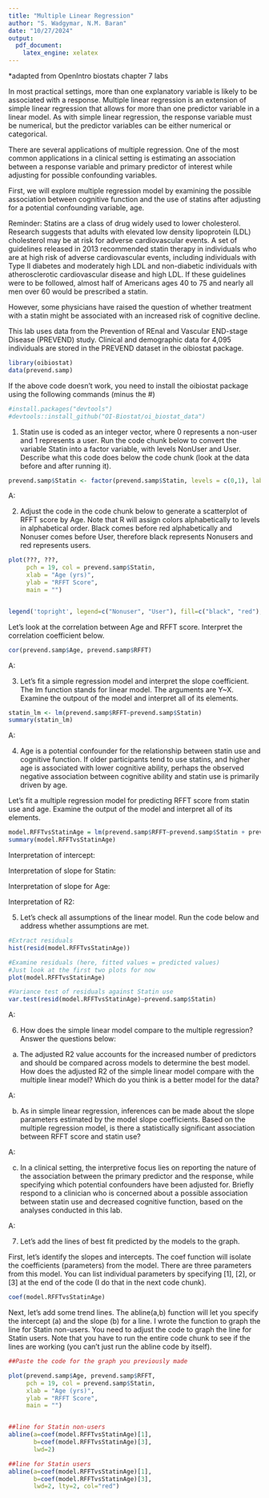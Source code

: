 ```yaml
---
title: "Multiple Linear Regression"
author: "S. Wadgymar, N.M. Baran"
date: "10/27/2024"
output:
  pdf_document:
    latex_engine: xelatex
---
```

*adapted from OpenIntro biostats chapter 7 labs

In most practical settings, more than one explanatory variable is likely to be associated with a response. Multiple linear regression is an extension of simple linear regression that allows for more than one predictor variable in a linear model. As with simple linear regression, the response variable must be numerical, but the predictor variables can be either numerical or categorical. 

There are several applications of multiple regression. One of the most common applications in a clinical setting is estimating an association between a response variable and primary predictor of interest while adjusting for possible confounding variables.

First, we will explore multiple regression model by examining the possible association between cognitive function and the use of statins after adjusting for a potential confounding variable, age.

Reminder: Statins are a class of drug widely used to lower cholesterol. Research suggests that adults with elevated low density lipoprotein (LDL) cholesterol may be at risk for adverse cardiovascular events. A set of guidelines released in 2013 recommended statin therapy in individuals who are at high risk of adverse cardiovascular events, including individuals with Type II diabetes and moderately high LDL and non-diabetic individuals with atherosclerotic cardiovascular disease and high LDL. If these guidelines were to be followed, almost half of Americans ages 40 to 75 and nearly all men over 60 would be prescribed a statin.

However, some physicians have raised the question of whether treatment with a statin might be associated with an increased risk of cognitive decline.

This lab uses data from the Prevention of REnal and Vascular END-stage Disease (PREVEND) study. Clinical and demographic data for 4,095 individuals are stored in the PREVEND dataset in the oibiostat package. 

```r
library(oibiostat)
data(prevend.samp)
```

If the above code doesn't work, you need to install the oibiostat package using the following commands (minus the #)
```r
#install.packages("devtools")
#devtools::install_github("OI-Biostat/oi_biostat_data")
```

################################
1) Statin use is coded as an integer vector, where 0 represents a non-user and 1 represents a user. Run the code chunk below to convert the variable Statin into a factor variable, with levels NonUser and User. Describe what this code does below the code chunk (look at the data before and after running it).

```r
prevend.samp$Statin <- factor(prevend.samp$Statin, levels = c(0,1), labels = c("Nonuser", "User") )
```

A: 




################################
2) Adjust the code in the code chunk below to generate a scatterplot of RFFT score by Age.  Note that R will assign colors alphabetically to levels in alphabetical order.  Black comes before red alphabetically and Nonuser comes before User, therefore black represents Nonusers and red represents users.

```r

plot(???, ???,
     pch = 19, col = prevend.samp$Statin, 
     xlab = "Age (yrs)",
     ylab = "RFFT Score",
     main = "")


legend('topright', legend=c("Nonuser", "User"), fill=c("black", "red"), bty='n')

```

Let's look at the correlation between Age and RFFT score.  Interpret the correlation coefficient below.

```r
cor(prevend.samp$Age, prevend.samp$RFFT)
```

A: 



################################
3) Let's fit a simple regression model and interpret the slope coefficient. The lm function stands for linear model.  The arguments are Y~X.  Examine the outpout of the model and interpret all of its elements.  

```r
statin_lm <- lm(prevend.samp$RFFT~prevend.samp$Statin)
summary(statin_lm)
```

A: 




################################
4) Age is a potential confounder for the relationship between statin use and cognitive function. If older participants tend to use statins, and higher age is associated with lower cognitive ability, perhaps the observed negative association between cognitive ability and statin use is primarily driven by age.

Let's fit a multiple regression model for predicting RFFT score from statin use and age. Examine the output of the model and interpret all of its elements.  

```r
model.RFFTvsStatinAge = lm(prevend.samp$RFFT~prevend.samp$Statin + prevend.samp$Age)
summary(model.RFFTvsStatinAge)
```

Interpretation of intercept:

Interpretation of slope for Statin:

Interpretation of slope for Age:

Interpretation of R2:





################################
5) Let's check all assumptions of the linear model. Run the code below and address whether assumptions are met.

```r
#Extract residuals
hist(resid(model.RFFTvsStatinAge))

#Examine residuals (here, fitted values = predicted values)
#Just look at the first two plots for now
plot(model.RFFTvsStatinAge)

#Variance test of residuals against Statin use
var.test(resid(model.RFFTvsStatinAge)~prevend.samp$Statin)
```

A:





################################
6) How does the simple linear model compare to the multiple regression?  Answer the questions below:

a) The adjusted R2 value accounts for the increased number of predictors and should be compared across models to determine the best model. How does the adjusted R2 of the simple linear model compare with the multiple linear model? Which do you think is a better model for the data?

A:




b) As in simple linear regression, inferences can be made about the slope parameters estimated by the model slope coefficients. Based on the multiple regression model, is there a statistically significant association between RFFT score and statin use? 

A: 





c) In a clinical setting, the interpretive focus lies on reporting the nature of the association between the primary predictor and the response, while specifying which potential confounders have been adjusted for. Briefly respond to a clinician who is concerned about a possible association between statin use and decreased cognitive function, based on the analyses conducted in this lab.

A: 

        
        
        
################################
7) Let's add the lines of best fit predicted by the models to the graph.

First, let's identify the slopes and intercepts.  The coef function will isolate the coefficients (parameters) from the model.  There are three parameters from this model.  You can list individual parameters by specifying [1], [2], or [3] at the end of the code (I do that in the next code chunk).

```r
coef(model.RFFTvsStatinAge)
```


Next, let's add some trend lines.  The abline(a,b) function will let you specify the intercept (a) and the slope (b) for a line.  I wrote the function to graph the line for Statin non-users.  You need to adjust the code to graph the line for Statin users.  Note that you have to run the entire code chunk to see if the lines are working (you can't just run the abline code by itself).

```r
##Paste the code for the graph you previously made

plot(prevend.samp$Age, prevend.samp$RFFT,
     pch = 19, col = prevend.samp$Statin, 
     xlab = "Age (yrs)",
     ylab = "RFFT Score",
     main = "")


##line for Statin non-users
abline(a=coef(model.RFFTvsStatinAge)[1], 
       b=coef(model.RFFTvsStatinAge)[3],
       lwd=2)

##line for Statin users
abline(a=coef(model.RFFTvsStatinAge)[1], 
       b=coef(model.RFFTvsStatinAge)[3],
       lwd=2, lty=2, col="red")

```


